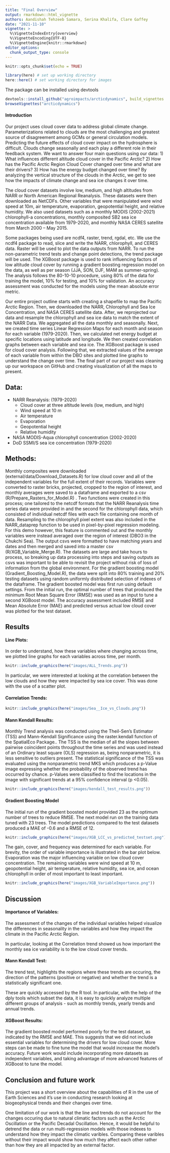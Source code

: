 ```yaml
---
title: "Final Overview"
output: rmarkdown::html_vignette
authors: Aandishah Tehzeeb Samara, Serina Khalifa, Clare Gaffey
date: "2021-11-10"
vignette: >
  %\VignetteIndexEntry{overview}
  %\VignetteEncoding{UTF-8}
  %\VignetteEngine{knitr::rmarkdown}
editor_options: 
  chunk_output_type: console
---
```


```r
knitr::opts_chunk$set(echo = TRUE)
```

```r
library(here) # set up working directory
here::here() # set working directory for images

```

The package can be installed using devtools
```r
devtools::install_github("agroimpacts/arcticdynamics", build_vignettes = TRUE)
browseVignettes("arcticdynamics")
```

#### Introduction
  
Our project uses cloud cover data to address global climate change. Parameterizations related to clouds are the most challenging and greatest source of disagreement among GCMs or general circulation models. Predicting the future effects of cloud cover impact on the hydrosphere is difficult. Clouds change seasonally and each play a different role in their feedback system. We want to answer four main questions using our data: 1) What influences different altitude cloud cover in the Pacific Arctic? 2) How has the Pacific Arctic Region Cloud Cover changed over time and what are their drivers? 3) How has the energy budget changed over time? By analyzing the vertical structure of the clouds in the Arctic, we get to see how the impacts of climate change and sea ice changes it over time. 

The cloud cover datasets involve low, medium, and high altitudes from NARR or North American Regional Reanalysis. These datasets were then downloaded as NetCDFs. Other variables that were manipulated were wind speed at 10m, air temperature, evaporation, geopotential height, and relative humidity. We also used datasets such as a monthly MODIS (2002-2021) chlorophyll-a concentrations, monthly composited SB2 sea ice concentration available from 1979-2020, and monthly NASA CERES satellite from March 2000 – May 2015. 

Some packages being used are ncdf4, raster, trend, rgdal, etc. We use the ncdf4 package to read, slice and write the NARR, chlorophyll, and CERES data. Raster will be used to plot the data outputs from NARR. To run the non-parametric trend tests and change point detections, the trend package will be used. The XGBoost package is used to rank influencing factors of low altitude cloud cover by running a gradient boosting regression model on the data, as well as per season (JJA, SON, DJF, MAM as summer-spring). The analysis follows the 80-10-10 procedure, using 80% of the data for training the model, 10% for testing, and 10% for validation. An accuracy assessment was conducted for the models using the mean absolute error metric. 

Our entire project outline starts with creating a shapefile to map the Pacific Arctic Region. Then, we downloaded the NARR, Chlorophyll and Sea Ice Concentration, and NASA CERES satellite data. After, we reprojected our data and resample the chlorophyll and sea ice data to match the extent of the NARR Data. We aggregated all the data monthly and seasonally. Next, we created time series Linear Regression Maps for each month and season for each variable (1979-2020). Then, we calculated net energy budget at specific locations using latitude and longitude. We then created correlation graphs between each variable and sea ice. The XGBoost package is used for cloud cover analysis. Following that, we extracted values of the average of each variable from within the DBO sites and plotted line graphs to understand the change over time. The final part of our project was cleaning up our workspace on GitHub and creating visualization of all the maps to present. 

## Data:
- NARR Reanalysis: (1979-2020)
  - Cloud cover at three altitude levels (low, medium, and high)
  - Wind speed at 10 m
  - Air temperature
  - Evaporation
  - Geopotential height
  - Relative humidity
- NASA MODIS-Aqua chlorophyll concentration (2002-2020)
- DoD SSMI/S sea ice concentration (1979-2020)

## Methods: 
 
Monthly composites were downloaded (external/data/Download_Datasets.R) for low cloud cover and all of the independent variables for the full extent of their records. Variables were converted to raster bricks, projected, cropped to the region of interest, and monthly averages were saved to a dataframe and exported to a csv (R/Prepare_Rasters_for_Model.R) . Two functions were created in this process; one tailored to the netcdf formats that the NARR Reanalysis time series data were provided in and the second for the chlorophyll data, which consisted of individual netcdf files with each file containing one month of data. Resampling to the chlorophyll pixel extent was also included in the NARR_dataprep function to be used in pixel-by-pixel regression modeling. For this demo however, this feature is commented out and the monthly variables were instead averaged over the region of interest (DBO3 in the Chukchi Sea). The output csvs were formatted to have matching years and dates and then merged and saved into a master csv (R/XGB_Variable_Merge.R). The datasets are large and take hours to process, so breaking up data processing into steps and saving outputs as csvs was important to be able to revisit the project without risk of loss of information from the global environment. For the gradient boosting model (Gradient_Boosting_Model.R), the data were split into 80% training and 20% testing datasets using random uniformly distributed selection of indexes of the dataframe. The gradient boosted model was first run using default settings. From the initial run, the optimal number of trees that produced the minimum Root Mean Square Error (RMSE) was used as an input to tune a second XGBoost model. The accuracy assessment included RMSE and Mean Absolute Error (MAE) and predicted versus actual low cloud cover was plotted for the test dataset. 


## Results

#### Line Plots: 

In order to understand, how these variables where changing across time, we plotted line graphs for each variables across time, per month. 

```r
knitr::include_graphics(here("images/ALL_Trends.png"))
```

In particular, we were interested at looking at the correlation between the low clouds and how they were impacted by sea ice cover. This was done with the use of a scatter plot. 

#### Correlation Trends: 

```r
knitr::include_graphics(here("images/Sea__Ice_vs_Clouds.png"))
```

#### Mann Kendall Results: 

Monthly Trend analysis was conducted using the Theil-Sen's Estimator (TSS) and Mann-Kendall Significance using the raster.kendall function of the SpatialEco Package.. The TSS is the median of all the slopes between pairwise coincident points throughout the time series and was used instead of an Ordinary least square (OLS) regression as, being nonparametric, it is less sensitive to outliers present. 
The statistical significance of the TSS was evaluated using the nonparametric trend MKS which produces a p-Value image expressing whether the probability of the observed trend has occurred by chance. p-Values were classified to find the locations in the image with significant trends at a 95% confidence interval (p <0.05).  

```r
knitr::include_graphics(here("images/kendall_test_results.png"))
```

#### Gradient Boosting Model
The initial run of the gradient boosted model provided 23 as the optimum number of trees to reduce RMSE. The next model run on the training data tuned with 23 trees. The model predictions compared to the test datasets produced a MAE of -0.6 and a RMSE of 12.
```r
knitr::include_graphics(here("images/XGB_LCC_vs_predicted_testset.png"))
```

The gain, cover, and frequency was determined for each variable. For brevity, the order of variable importance is illustrated in the bar plot below. Evaporation was the major influencing variable on low cloud cover concentration. The remaining variables were wind speed at 10 m, geopotential height, air temperature, relative humidity, sea ice, and ocean chlorophyll in order of most important to least important.


```r
knitr::include_graphics(here("images/XGB_VariableImportance.png"))
```


## Discussion 

#### Importance of Variables: 

The assessment of the changes of the individual variables helped visualize the differences in seasonality in the variables and how they impact the climate in the Pacific Arctic Region. 

In particular, looking at the Correlation trend showed us how important the monthly sea ice variability is to the low cloud cover trends. 

#### Mann Kendall Test: 

The trend test, highlights the regions where these trends are occuring, the direction of the patterns (positive or negative) and whether the trend is a statistically significant one. 

These are quickly accessed by the R tool. In particular, with the help of the dply tools which subset the data, it is easy to quickly analyze multiple different groups of analysis - such as monthly trends, yearly trends and annual trends. 

#### XGBoost Results: 

The gradient boosted model performed poorly for the test dataset, as indicated by the RMSE and MAE. This suggests that we did not include essential variables for determining the drivers for low cloud cover. More steps can be made to fine tune the model that would increase the model's accuracy. Future work would include incorporating more datasets as independent variables, and taking advantage of more advanced features of XGBoost to tune the model.

## Conclusion and future work 

This project was a short overview about the capabilities of R in the use of Earth Sciences and it's use in conducting research looking at biogeophysical trends and their changes over time. 

One limitation of our work is that the line and trends do not account for the changes occuring due to natural climatic factors such as the Arctic Oscillation or the Pacific Decadal Oscillation. Hence, it would be helpful to detrend the data or run multi-regression models with those indexes to understand how they impact the climatic varibles. Comparing these varibles without their impact would show how much they affect each other rather than how they are all impacted by an external factor. 
